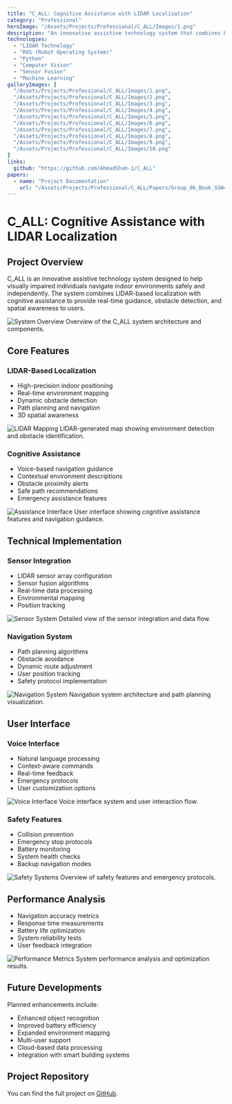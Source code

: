 ```yaml
---
title: "C_ALL: Cognitive Assistance with LIDAR Localization"
category: "Professional"
heroImage: "/Assets/Projects/Professional/C_ALL/Images/1.png"
description: "An innovative assistive technology system that combines LIDAR-based localization with cognitive assistance to help visually impaired individuals navigate indoor environments safely and independently."
technologies:
  - "LIDAR Technology"
  - "ROS (Robot Operating System)"
  - "Python"
  - "Computer Vision"
  - "Sensor Fusion"
  - "Machine Learning"
galleryImages: [
  "/Assets/Projects/Professional/C_ALL/Images/1.png",
  "/Assets/Projects/Professional/C_ALL/Images/2.png",
  "/Assets/Projects/Professional/C_ALL/Images/3.png",
  "/Assets/Projects/Professional/C_ALL/Images/4.png",
  "/Assets/Projects/Professional/C_ALL/Images/5.png",
  "/Assets/Projects/Professional/C_ALL/Images/6.png",
  "/Assets/Projects/Professional/C_ALL/Images/7.png",
  "/Assets/Projects/Professional/C_ALL/Images/8.png",
  "/Assets/Projects/Professional/C_ALL/Images/9.png",
  "/Assets/Projects/Professional/C_ALL/Images/10.png"
]
links:
  github: "https://github.com/AhmadShah-1/C_ALL"
papers:
  - name: "Project Documentation"
    url: "/Assets/Projects/Professional/C_ALL/Papers/Group_06_Book_SSW423.pdf"
---
```


# C_ALL: Cognitive Assistance with LIDAR Localization

## Project Overview
C_ALL is an innovative assistive technology system designed to help visually impaired individuals navigate indoor environments safely and independently. The system combines LIDAR-based localization with cognitive assistance to provide real-time guidance, obstacle detection, and spatial awareness to users.

![System Overview](/Assets/Projects/Professional/C_ALL/Images/1.png)
Overview of the C_ALL system architecture and components.

## Core Features

### LIDAR-Based Localization
- High-precision indoor positioning
- Real-time environment mapping
- Dynamic obstacle detection
- Path planning and navigation
- 3D spatial awareness

![LIDAR Mapping](/Assets/Projects/Professional/C_ALL/Images/2.png)
LIDAR-generated map showing environment detection and obstacle identification.

### Cognitive Assistance
- Voice-based navigation guidance
- Contextual environment descriptions
- Obstacle proximity alerts
- Safe path recommendations
- Emergency assistance features

![Assistance Interface](/Assets/Projects/Professional/C_ALL/Images/3.png)
User interface showing cognitive assistance features and navigation guidance.

## Technical Implementation

### Sensor Integration
- LIDAR sensor array configuration
- Sensor fusion algorithms
- Real-time data processing
- Environmental mapping
- Position tracking

![Sensor System](/Assets/Projects/Professional/C_ALL/Images/4.png)
Detailed view of the sensor integration and data flow.

### Navigation System
- Path planning algorithms
- Obstacle avoidance
- Dynamic route adjustment
- User position tracking
- Safety protocol implementation

![Navigation System](/Assets/Projects/Professional/C_ALL/Images/5.png)
Navigation system architecture and path planning visualization.

## User Interface

### Voice Interface
- Natural language processing
- Context-aware commands
- Real-time feedback
- Emergency protocols
- User customization options

![Voice Interface](/Assets/Projects/Professional/C_ALL/Images/6.png)
Voice interface system and user interaction flow.

### Safety Features
- Collision prevention
- Emergency stop protocols
- Battery monitoring
- System health checks
- Backup navigation modes

![Safety Systems](/Assets/Projects/Professional/C_ALL/Images/7.png)
Overview of safety features and emergency protocols.

## Performance Analysis
- Navigation accuracy metrics
- Response time measurements
- Battery life optimization
- System reliability tests
- User feedback integration

![Performance Metrics](/Assets/Projects/Professional/C_ALL/Images/8.png)
System performance analysis and optimization results.

## Future Developments
Planned enhancements include:
- Enhanced object recognition
- Improved battery efficiency
- Expanded environment mapping
- Multi-user support
- Cloud-based data processing
- Integration with smart building systems 

## Project Repository

You can find the full project on [GitHub](https://github.com/AhmadShah-1/C_ALL).

